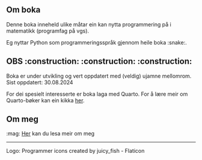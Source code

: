 ## Om boka {.unnumbered}

Denne boka inneheld ulike måtar ein kan nytta programmering på i matematikk (programfag på vgs). 

Eg nyttar Python som programmeringsspråk gjennom heile boka :snake:.

:::{.callout-warning}
## OBS :construction: :construction: :construction: 

Boka er under utvikling og vert oppdatert med (veldig) ujamne mellomrom.
Sist oppdatert: 30.08.2024
:::

For dei spesielt interesserte er boka laga med Quarto. 
For å lære meir om Quarto-bøker kan ein kikka [her](https://quarto.org/docs/books).

## Om meg

:mag: [Her](https://lektorodd.github.io/about.html) kan du lesa meir om meg 

---

Logo: Programmer icons created by juicy_fish - Flaticon